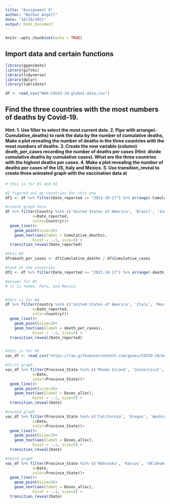 ```yaml
---
title: "Assignment 9"
author: "Nathan Angell"
date: "10/20/2021"
output: html_document
---
```


```r
knitr::opts_chunk$set(echo = TRUE)
```

## Import data and certain functions
```r
library(gganimate)
library(gifski)
library(tidyverse)
library(dplyr)
library(lubridate)

df <- read_csv("WHO-COVID-19-global-data.csv")
```

##  Find the three countries with the most numbers of deaths by Covid-19.
#### Hint: 1. Use filter to select the most current date. 2. Pipe with arrange(-Cumulative_deaths) to rank the data by the number of cumulative deaths, Make a plot revealing the number of deaths in the three countries with the most numbers of deaths. 3. Create the new variable (column) death_per_cases recording the number of deaths per cases (Hint: divide cumulative deaths by cumulative cases). What are the three countries with the highest deaths per cases. 4. Make a plot revealing the number of deaths per cases of the US, Italy and Mexico. 5. Use transition_reveal to create three animated graph with the vaccination data at

```r
# this is for #1 and #2

#I figured out my countries for this one
df1 <- df %>% filter(Date_reported >= "2021-10-17") %>% arrange(-Cumulative_deaths)

#create graph here
df %>% filter(Country %in% c('United States of America', 'Brazil', 'India')) %>% ggplot(aes(y=Cumulative_deaths,
            x=Date_reported,
            color=Country))+
  geom_line()+ 
    geom_point(size=3)+
    geom_text(aes(label = Cumulative_deaths), 
            hjust = -.1, size=5) +
  transition_reveal(Date_reported)

#this #3
df$death_per_cases <- df$Cumulative_deaths / df$Cumulative_cases

#look at the countries
df2 <- df %>% filter(Date_reported >= "2021-10-17") %>% arrange(-death_per_cases)

#answer for #3
# it is Yemen, Peru, and Mexico


#this is for #4
df %>% filter(Country %in% c('United States of America', 'Italy', 'Mexico')) %>% ggplot(aes(y=death_per_cases,
            x=Date_reported,
            color=Country))+
  geom_line()+ 
    geom_point(size=3)+
    geom_text(aes(label = death_per_cases), 
            hjust = -.1, size=5) +
  transition_reveal(Date_reported)


#this is for #5
vac_df <- read_csv("https://raw.githubusercontent.com/govex/COVID-19/master/data_tables/vaccine_data/us_data/time_series/vaccine_data_us_timeline.csv")

#first graph
vac_df %>% filter(Province_State %in% c('Rhode Island', 'Connecticut', 'Massachusetts')) %>% filter(Vaccine_Type == 'All') %>% group_by(Date) %>% ggplot(aes(y=Doses_shipped,
            x=Date,
            color=Province_State))+
  geom_line()+ 
    geom_point(size=3)+
    geom_text(aes(label = Doses_alloc), 
            hjust = -.1, size=5) +
  transition_reveal(Date)

#second graph
vac_df %>% filter(Province_State %in% c('California', 'Oregon', 'Washington')) %>% filter(Vaccine_Type == 'All') %>% group_by(Date) %>% ggplot(aes(y=Doses_shipped,
            x=Date,
            color=Province_State))+
  geom_line()+ 
    geom_point(size=3)+
    geom_text(aes(label = Doses_alloc), 
            hjust = -.1, size=5) +
  transition_reveal(Date)

#third graph
vac_df %>% filter(Province_State %in% c('Nebraska', 'Kansas', 'Oklahoma')) %>% filter(Vaccine_Type == 'All') %>% group_by(Date) %>% ggplot(aes(y=Doses_shipped,
            x=Date,
            color=Province_State))+
  geom_line()+ 
    geom_point(size=3)+
    geom_text(aes(label = Doses_alloc), 
            hjust = -.1, size=5) +
  transition_reveal(Date)

```


